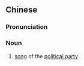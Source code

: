 {{also|党歌}}
==Chinese==
{{zh-forms|s=党歌}}

===Pronunciation===
{{zh-pron
|m=dǎnggē
|cat=n
}}

===Noun===
{{zh-noun}}

# [[song]] of the [[political party]]